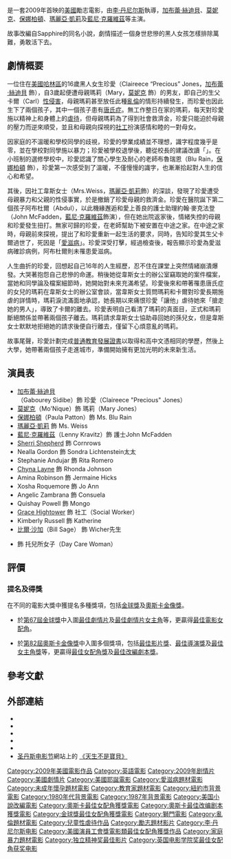 {{noteTA
|G1=Show
|G2=Movie
}}
{{Infobox film
| name = 天生不是寶貝
| original_name = ''Precious''
| image = Precious2009.jpg
| caption = 
| director = [[李·丹尼尔斯|李·丹尼尔斯]]<small>（{{lang|en|Lee Daniels}}）</small>
| producer = 李·丹尼爾斯<br />[[奧花·雲費|奧花·雲費]]<br />Tom Heller<br />[[泰勒·派瑞|泰勒·派瑞]]（{{lang|en|Tyler Perry}}）<br />Lisa Cortes<br />Sarah Siegel-Magness<br />Valerie Hoffman<br />Asger Hussain<br />Gary Magness<br />Mark G. Magges<br />Berrgen Swason<br />Simone Sheffield
| writer = 劇本：[[杰弗里·弗莱彻|-{zh-hans:格弗瑞·弗莱彻; zh-hk:祖費爾·費查;zh-tw:傑佛瑞·佛萊契}-]]<small>（{{lang|en|Geoffrey S. Fletcher}}）</small><br />原著：{{tsl|en|Sapphire (author)||Sapphire}}
| starring = [[加布蕾·絲迪貝|加布蕾·絲迪貝]]<br />[[莫妮克|莫妮克]]<br />[[保娜柏頓|保娜柏頓]]<br />[[瑪麗亞·凱莉|瑪麗亞·凱莉]]<br />[[藍尼·克羅維茲|藍尼·克羅維茲]]<br />[[Sherri_Shepherd|Sherri Shepherd]]
| music = Mario Grigorov
| cinematography = {{tsl|en|Andrew Dunn (cinematographer)||Andrew Dunn}}<br />Darren Lew
| editing = 祖·高斯<small>（Joe Klotz）</small>
| studio = Lee Daniels Entertainment<br />Smokewood Entertainment Group
| distributor = [[狮门娱乐|狮门娱乐]]
| released = {{start date|2009|1|15}}{{small|（[[圣丹斯电影节|圣丹斯电影节]]）}}<br />2009年11月6日（全美）<!--WP:FILMRELEASE-->
| runtime = 110分鐘<!-- U.S. theatrical release: 110:09 -->
| country = [[美國|美國]]
| language = [[英語|英語]]
| budget = $1000萬[[美元|美元]]<ref name="boxofficemojo">{{cite web |url=http://boxofficemojo.com/movies/?id=preciouspush.htm |title=Precious: Based On The Novel 'Push' By Sapphire |work=[[Box_Office_Mojo|BoxOfficeMoJo.com]] |accessdate=2009-11-16 |archive-date=2010-03-12 |archive-url=https://web.archive.org/web/20100312232239/http://boxofficemojo.com/movies/?id=preciouspush.htm |dead-url=no }}</ref>
| gross = $62,881,147<ref name="boxofficemojo"/>
| tw_name = 珍愛人生
| cn_name = 真爱
| hk_name = 天生不是寶貝
}}
{{作品名稱|name=''Precious''|hk=天生不是寶貝|tw=珍愛人生|cn=真爱}}是一套2009年首映的[[美國電影|美國]]勵志電影，由[[李·丹尼尔斯|李·丹尼尔斯]]執導，[[加布蕾·絲迪貝|加布蕾·絲迪貝]]、[[莫妮克|莫妮克]]、[[保娜柏頓|保娜柏頓]]、[[瑪麗亞·凱莉|瑪麗亞·凱莉]]及[[藍尼·克羅維茲|藍尼·克羅維茲]]等主演。

故事改編自Sapphire的同名小說，劇情描述一個身世悲慘的黑人女孩怎樣排除萬難，勇敢活下去。

== 劇情概要 ==
一位住在[[美國|美國]][[哈林區|哈林區]]的16歲黑人女生珍愛（Claireece “Precious” Jones，[[加布蕾·絲迪貝|加布蕾·絲迪貝]] 飾），自3歲起便遭母親瑪莉（Mary，[[莫妮克|莫妮克]] 飾）的男友，即自己的生父卡爾（Carl）[[性侵害|性侵害]]，母親瑪莉甚至放任此種[[亂倫|亂倫]]的情形持續發生，而珍愛也因此生下了兩個孩子，其中一個孩子患有[[唐氏症|唐氏症]]。無工作整日在家的瑪莉，每天對珍愛施以精神上和身體上的[[虐待|虐待]]，但母親瑪莉為了得到社會救濟金，珍愛只能迫於母親的壓力而逆來順受，並且和母親向探視的[[社工|社工]]扮演感情和睦的一對母女。

因家庭的不溫暖和學校同學的歧視，珍愛的學業成績並不理想，識字程度幾乎是零，並在學校對同學施以暴力；珍愛被學校退學後，聽從校長的建議改讀「{{link-en|選修學校|Alternative school}}」。在小班制的選修學校中，珍愛認識了關心學生及耐心的老師布魯瑞恩（Blu Rain，[[保娜柏頓|保娜柏頓]] 飾），珍愛第一次感受到了溫暖，不僅慢慢的識字，也漸漸拾起對人生的信心和希望。

其後，因社工韋斯女士（Mrs.Weiss，[[瑪麗亞·凱莉|瑪麗亞·凱莉]]飾）的深談，發現了珍愛遭受母親暴力和父親的性侵事實，於是撤銷了珍愛母親的救濟金。珍愛在醫院誕下第二個孩子阿布杜爾（Abdul），以此機緣邂逅和愛上善良的護士助理約翰·麥克法登（John McFadden，[[藍尼·克羅維茲|藍尼·克羅維茲]]飾演），但在她出院返家後，情緒失控的母親和珍愛發生扭打。無家可歸的珍愛，在老師幫助下被安置在中途之家。在中途之家時，母親前來探視，提出了和珍愛重新一起生活的要求，同時，告知珍愛其生父卡爾過世了，死因是「[[愛滋病|愛滋病]]」。珍愛深受打擊，經過檢查後，報告顯示珍愛為愛滋病確診病例，阿布杜爾則未罹患愛滋病。

人生曲折的珍愛，回想起自己16年的人生經歷，忍不住在課堂上突然情緒崩潰爆發。大哭著抱怨自己悲慘的命運。稍後她從韋斯女士的辦公室竊取她的案件檔案，當她和同學論及檔案細節時，她開始對未來充滿希望。珍愛後來和帶著罹患唐氏症的女兒的瑪莉在韋斯女士的辦公室會談，當韋斯女士質問瑪莉和卡爾對珍愛長期施虐的詳情時，瑪莉淚流滿面地承認，她長期以來痛恨珍愛「讓他」虐待她來「搶走她的男人」，導致了卡爾的離去。珍愛表明自己看清了瑪莉的真面目，正式和瑪莉斷絕關係並帶著兩個孩子離去。瑪莉請求韋斯女士協助尋回她的孫兒女，但是韋斯女士默默地拒絕她的請求後便自行離去，僅留下心煩意亂的瑪莉。

故事尾聲，珍愛計劃完成[[普通教育發展證書|普通教育發展證書]]以取得和高中文憑相同的學歷，然後上大學，她帶著兩個孩子走進城市，準備開始擁有更加光明的未來新生活。

== 演員表 ==
* [[加布蕾·絲迪貝|加布蕾·絲迪貝]]（Gabourey Sidibe）飾 珍愛（Claireece "Precious" Jones）
* [[莫妮克|莫妮克]]（Mo'Nique）飾 瑪莉（Mary Jones）
* [[保娜柏頓|保娜柏頓]]（Paula Patton）飾 Ms. Blu Rain
* [[瑪麗亞·凱莉|瑪麗亞·凱莉]] 飾 Ms. Weiss
* [[藍尼·克羅維茲|藍尼·克羅維茲]]（Lenny Kravitz）飾 護士John McFadden
* [[Sherri_Shepherd|Sherri Shepherd]] 飾 Cornrows
* Nealla Gordon 飾 Sondra Lichtenstein太太
* Stephanie Andujar 飾 Rita Romero
* [[Chyna_Layne|Chyna Layne]] 飾 Rhonda Johnson
* Amina Robinson 飾 Jermaine Hicks
* Xosha Roquemore 飾 Jo Ann
* Angelic Zambrana 飾 Consuela
* Quishay Powell 飾 Mongo
* [[Grace_Hightower|Grace Hightower]] 飾 社工（Social Worker）
* Kimberly Russell 飾 Katherine
* [[比爾·沙加|比爾·沙加]]（Bill Sage） 飾 Wicher先生
* {{tsl|en|Sapphire (author)||Sapphire}} 飾 托兒所女子（Day Care Woman）

== 評價 ==
=== 提名及得獎 ===
在不同的電影大獎中獲提名多種獎項，包括[[金球獎_(影視獎項)|金球獎]]及[[奧斯卡金像獎|奧斯卡金像獎]]。

* 於[[第67屆金球獎|第67屆金球獎]]中入圍[[金球獎最佳劇情片|最佳劇情片]]及[[金球獎最佳劇情片女主角|最佳劇情片女主角]]等，更贏得[[金球獎最佳電影女配角|最佳電影女配角]]。

* 於[[第82屆奧斯卡金像獎|第82屆奧斯卡金像獎]]中入圍多個獎項，包括[[奧斯卡最佳影片獎|最佳影片獎]]、[[奧斯卡最佳導演獎|最佳導演獎]]及[[奧斯卡最佳女主角獎|最佳女主角獎]]等，更贏得[[奧斯卡最佳女配角獎|最佳女配角獎]]及[[奧斯卡最佳改編劇本獎|最佳改編劇本獎]]。

== 參考文獻 ==
{{reflist}}

== 外部連結 ==
* {{official|http://www.weareallprecious.com/}}
* {{imdb title|0929632}}
* {{Amg movie|476973}}
* {{mojo title|preciouspush}}
* {{rotten-tomatoes|id=Precious}}
* [[圣丹斯电影节|圣丹斯电影节]]網站上的 [https://web.archive.org/web/20090127003139/http://festival.sundance.org/2009/film_events/films/push_based_on_the_novel_by_sapphire 《天生不是寶貝》]
{{独立精神奖最佳影片}}

{{DEFAULTSORT:Precious}}
[[Category:2009年美國電影作品|Category:2009年美國電影作品]]
[[Category:英語電影|Category:英語電影]]
[[Category:2009年剧情片|Category:2009年剧情片]]
[[Category:美國劇情片|Category:美國劇情片]]
[[Category:美國耶誕電影|Category:美國耶誕電影]]
[[Category:愛滋病題材電影|Category:愛滋病題材電影]]
[[Category:未成年懷孕題材電影|Category:未成年懷孕題材電影]]
[[Category:教育家題材電影|Category:教育家題材電影]]
[[Category:紐約市背景電影|Category:紐約市背景電影]]
[[Category:1980年代背景電影|Category:1980年代背景電影]]
[[Category:1987年背景電影|Category:1987年背景電影]]
[[Category:美国小說改編電影|Category:美国小說改編電影]]
[[Category:奧斯卡最佳女配角獲獎電影|Category:奧斯卡最佳女配角獲獎電影]]
[[Category:奧斯卡最佳改编剧本獲獎電影|Category:奧斯卡最佳改编剧本獲獎電影]]
[[Category:金球獎最佳女配角獲獎電影|Category:金球獎最佳女配角獲獎電影]]
[[Category:獅門電影|Category:獅門電影]]
[[Category:亂倫題材電影|Category:亂倫題材電影]]
[[Category:兒童性虐待作品|Category:兒童性虐待作品]]
[[Category:勵志題材影片|Category:勵志題材影片]]
[[Category:李·丹尼尔斯电影|Category:李·丹尼尔斯电影]]
[[Category:美國演員工會獎電影類最佳女配角獲獎作品|Category:美國演員工會獎電影類最佳女配角獲獎作品]]
[[Category:家庭暴力題材電影|Category:家庭暴力題材電影]]
[[Category:独立精神奖最佳影片|Category:独立精神奖最佳影片]]
[[Category:英国电影学院奖最佳女配角获奖电影|Category:英国电影学院奖最佳女配角获奖电影]]